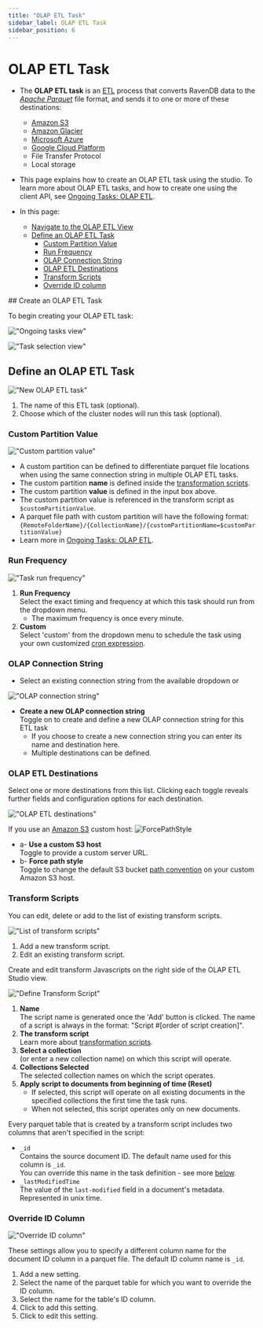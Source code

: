 ```yaml
---
title: "OLAP ETL Task"
sidebar_label: OLAP ETL Task
sidebar_position: 6
---
```



# OLAP ETL Task
<Admonition type="note" title="Note">

* The **OLAP ETL task** is an [ETL](../../../../server/ongoing-tasks/etl/basics) process that converts RavenDB data to the 
[_Apache Parquet_](https://parquet.apache.org/docs/) file format, and sends 
it to one or more of these destinations:  
  * [Amazon S3](https://aws.amazon.com/s3/)
  * [Amazon Glacier](https://aws.amazon.com/glacier/)
  * [Microsoft Azure](https://azure.microsoft.com/)
  * [Google Cloud Platform](https://cloud.google.com/)
  * File Transfer Protocol
  * Local storage

* This page explains how to create an OLAP ETL task using the studio. To 
learn more about OLAP ETL tasks, and how to create one using the client API, 
see [Ongoing Tasks: OLAP ETL](../../../../server/ongoing-tasks/etl/olap).

* In this page:  
  * [Navigate to the OLAP ETL View](../../../../studio/database/tasks/ongoing-tasks/olap-etl-task#navigate-to-the-olap-etl-view)
  * [Define an OLAP ETL Task](../../../../studio/database/tasks/ongoing-tasks/olap-etl-task#define-an-olap-etl-task)
      * [Custom Partition Value](../../../../studio/database/tasks/ongoing-tasks/olap-etl-task#custom-partition-value)
      * [Run Frequency](../../../../studio/database/tasks/ongoing-tasks/olap-etl-task#run-frequency)
      * [OLAP Connection String](../../../../studio/database/tasks/ongoing-tasks/olap-etl-task#olap-connection-string)
      * [OLAP ETL Destinations](../../../../studio/database/tasks/ongoing-tasks/olap-etl-task#olap-etl-destinations)
      * [Transform Scripts](../../../../studio/database/tasks/ongoing-tasks/olap-etl-task#transform-scripts)
      * [Override ID column](../../../../studio/database/tasks/ongoing-tasks/olap-etl-task#override-id-column)

</Admonition>
## Create an OLAP ETL Task

To begin creating your OLAP ETL task:  

!["Ongoing tasks view"](./assets/ongoing-tasks-view.png)

!["Task selection view"](./assets/olap-etl-task-selection-view.png)



## Define an OLAP ETL Task

!["New OLAP ETL task"](./assets/olap-etl-5.png)


1. The name of this ETL task (optional).  
2. Choose which of the cluster nodes will run this task (optional).  




### Custom Partition Value

!["Custom partition value"](./assets/olap-etl-2.png)

* A custom partition can be defined to differentiate parquet file locations when 
using the same connection string in multiple OLAP ETL tasks.  
* The custom partition **name** is defined inside the [transformation scripts](../../../../studio/database/tasks/ongoing-tasks/olap-etl-task#transform-scripts).  
* The custom partition **value** is defined in the input box above.  
* The custom partition value is referenced in the transform script as 
`$customPartitionValue`.  
* A parquet file path with custom partition will have the following format:  
  `{RemoteFolderName}/{CollectionName}/{customPartitionName=$customPartitionValue}`  
* Learn more in [Ongoing Tasks: OLAP ETL](../../../../server/ongoing-tasks/etl/olap#the-custom-partition-value).  


### Run Frequency

!["Task run frequency"](./assets/olap-etl-3.png)

1. **Run Frequency**  
   Select the exact timing and frequency at which this task should run from the dropdown menu.  
    * The maximum frequency is once every minute.  
2. **Custom**  
   Select 'custom' from the dropdown menu to schedule the task using your own customized 
[cron expression](https://docs.oracle.com/cd/E12058_01/doc/doc.1014/e12030/cron_expressions.htm).  


### OLAP Connection String

* Select an existing connection string from the available dropdown or 

!["OLAP connection string"](./assets/olap-etl-4.png)

* **Create a new OLAP connection string**  
  Toggle on to create and define a new OLAP connection string for this ETL task  
  * If you choose to create a new connection string you can enter its name and destination here.  
  * Multiple destinations can be defined.  


### OLAP ETL Destinations

Select one or more destinations from this list. Clicking each toggle reveals further 
fields and configuration options for each destination.  

!["OLAP ETL destinations"](./assets/olap-etl-7.png)

  If you use an [Amazon S3](https://aws.amazon.com/s3/) custom host:
  ![ForcePathStyle](./assets/studio-force-path-style.png)

   * a- **Use a custom S3 host**  
     Toggle to provide a custom server URL.  
   * b- **Force path style**  
     Toggle to change the default S3 bucket [path convention](https://aws.amazon.com/blogs/aws/amazon-s3-path-deprecation-plan-the-rest-of-the-story/) on your custom Amazon S3 host.  


### Transform Scripts

You can edit, delete or add to the list of existing transform scripts.

!["List of transform scripts"](./assets/olap-etl-8.png)

1. Add a new transform script.  
2. Edit an existing transform script.  

Create and edit transform Javascripts on the right side of the OLAP ETL Studio view.

!["Define Transform Script"](./assets/olap-etl-9.png)



1. **Name**  
   The script name is generated once the 'Add' button is clicked. The name of a script 
   is always in the format: "Script #[order of script creation]".  
2. **The transform script**  
   Learn more about [transformation scripts](../../../../server/ongoing-tasks/etl/raven#transformation-script-options).  
3. **Select a collection**  
   (or enter a new collection name) on which this script will operate.  
4. **Collections Selected**  
   The selected collection names on which the script operates.  
5. **Apply script to documents from beginning of time (Reset)**  
   * If selected, this script will operate on all existing documents in the 
   specified collections the first time the task runs.  
   * When not selected, this script operates only on new documents.  



<Admonition type="info" title="Info">

Every parquet table that is created by a transform script includes two columns that 
aren't specified in the script:  

* `_id`  
  Contains the source document ID. The default name used for this column is `_id`.  
  You can override this name in the task definition - see more 
  [below](../../../../studio/database/tasks/ongoing-tasks/olap-etl-task#override-id-column).  
* `_lastModifiedTime`  
  The value of the `last-modified` field in a document's metadata. Represented in unix time.  

</Admonition>


### Override ID Column

!["Override ID column"](./assets/olap-etl-8.png)

These settings allow you to specify a different column name for the document ID column 
in a parquet file. The default ID column name is `_id`.  


1. Add a new setting.  
2. Select the name of the parquet table for which you want to override the ID column.  
3. Select the name for the table's ID column.  
4. Click to add this setting.  
5. Click to edit this setting.  




